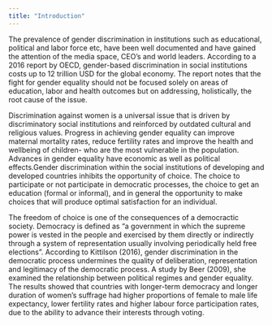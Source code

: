 ```yaml
---
title: "Introduction"
---
```


The prevalence of gender discrimination in institutions such as educational, political and labor force etc, have been well documented and have gained the attention of the media space, CEO’s and world leaders. According to a 2016 report by OECD, gender-based discrimination in social institutions costs up to 12 trillion USD for the global economy. The report notes that the fight for gender equality should not be focused solely on areas of education, labor and health outcomes but on addressing, holistically, the root cause of the issue. 

Discrimination against women is a universal issue that is driven by discriminatory social institutions and reinforced by outdated cultural and religious values. Progress in achieving gender equality can improve maternal mortality rates, reduce fertility rates and improve the health and wellbeing of children- who are the most vulnerable in the population. Advances in gender equality have economic as well as political effects.Gender discrimination within the social institutions of developing and developed countries inhibits the opportunity of choice. The choice to participate or not participate in democratic processes, the choice to get an education (formal or informal), and in general the opportunity to make choices that will produce optimal satisfaction for an individual. 

The freedom of choice is one of the consequences of a democractic society. Democracy is defined as “a  government  in which the supreme power is vested in the people and exercised by them directly or indirectly through a system of representation usually involving periodically  held free elections”. According to Kittilson (2016), gender discrimination in the democratic process undermines the quality of deliberation, representation and legitimacy of the democratic process. A study by Beer (2009),  she examined the relationship between political regimes and gender equality. The results showed that countries with longer-term democracy and longer duration of women’s suffrage had higher proportions of female to male life expectancy, lower fertility rates and higher labour force participation rates, due to the ability to advance their interests through voting.

